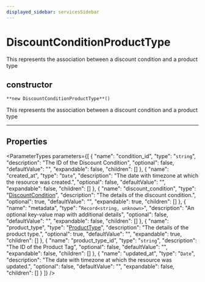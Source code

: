 ```yaml
---
displayed_sidebar: servicesSidebar
---
```



# DiscountConditionProductType

This represents the association between a discount condition and a product type

## constructor

`**new DiscountConditionProductType**()`

This represents the association between a discount condition and a product type

___

## Properties

<ParameterTypes parameters={[
  {
    "name": "condition_id",
    "type": "`string`",
    "description": "The ID of the Discount Condition",
    "optional": false,
    "defaultValue": "",
    "expandable": false,
    "children": []
  },
  {
    "name": "created_at",
    "type": "`Date`",
    "description": "The date with timezone at which the resource was created.",
    "optional": false,
    "defaultValue": "",
    "expandable": false,
    "children": []
  },
  {
    "name": "discount_condition",
    "type": "[DiscountCondition](DiscountCondition.mdx)",
    "description": "The details of the discount condition.",
    "optional": true,
    "defaultValue": "",
    "expandable": true,
    "children": []
  },
  {
    "name": "metadata",
    "type": "`Record<string, unknown>`",
    "description": "An optional key-value map with additional details",
    "optional": false,
    "defaultValue": "",
    "expandable": false,
    "children": []
  },
  {
    "name": "product_type",
    "type": "[ProductType](ProductType.mdx)",
    "description": "The details of the product type.",
    "optional": true,
    "defaultValue": "",
    "expandable": true,
    "children": []
  },
  {
    "name": "product_type_id",
    "type": "`string`",
    "description": "The ID of the Product Tag",
    "optional": false,
    "defaultValue": "",
    "expandable": false,
    "children": []
  },
  {
    "name": "updated_at",
    "type": "`Date`",
    "description": "The date with timezone at which the resource was updated.",
    "optional": false,
    "defaultValue": "",
    "expandable": false,
    "children": []
  }
]} />
